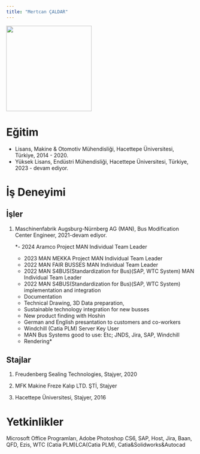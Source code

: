 ```yaml
---
title: "Mertcan ÇALDAR"
---
```


![](/assets/images/mertcan-vesikalık.PNG){fig-align="center" width="228"}

# Eğitim

-   Lisans, Makine & Otomotiv Mühendisliği, Hacettepe Üniversitesi, Türkiye, 2014 - 2020.
-   Yüksek Lisans, Endüstri Mühendisliği, Hacettepe Üniversitesi, Türkiye, 2023 - devam ediyor.

# İş Deneyimi

## İşler

1.  Maschinenfabrik Augsburg-Nürnberg AG (MAN), Bus Modification Center Engineer, 2021-devam ediyor.

    *- 2024 Aramco Project MAN Individual Team Leader\
    - 2023 MAN MEKKA Project MAN Individual Team Leader\
    - 2022 MAN FAIR BUSSES MAN Individual Team Leader\
    - 2022 MAN S4BUS(Standardization for Bus)(SAP, WTC System) MAN Individual Team Leader\
    - 2022 MAN S4BUS(Standardization for Bus)(SAP, WTC System) implementation and integration\
    - Documentation\
    - Technical Drawing, 3D Data preparation, \
    - Sustainable technology integration for new busses\
    - New product finding with Hoshin\
    - German and English presantation to customers and co-workers\
    - Windchill (Catia PLM) Server Key User\
    - MAN Bus Systems good to use: Etc; JNDS, Jira, SAP, Windchill\
    - Rendering*

## Stajlar

1.  Freudenberg Sealing Technologies, Stajyer, 2020

2.  MFK Makine Freze Kalıp LTD. ŞTİ, Stajyer

3.  Hacettepe Üniversitesi, Stajyer, 2016

# Yetkinlikler

Microsoft Office Programları, Adobe Photoshop CS6, SAP, Host, Jira, Baan, QFD, Ezis, WTC (Catia PLM)LCA(Catia PLM), Catia&Solidworks&Autocad

# 
